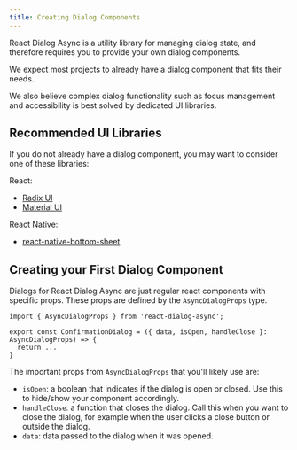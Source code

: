 ```yaml
---
title: Creating Dialog Components
---
```


React Dialog Async is a utility library for managing dialog state, and therefore requires you to provide your own dialog components.

<Aside title={"Why doesn't React Dialog Async ship with starter components?"}>
  We expect most projects to already have a dialog component that fits their needs.

  We also believe complex dialog functionality such as focus management and accessibility is best solved by dedicated UI libraries.
</Aside>

## Recommended UI Libraries

If you do not already have a dialog component, you may want to consider one of these libraries:

React:
- [Radix UI](https://www.radix-ui.com/primitives/docs/components/dialog)
- [Material UI](https://mui.com/material-ui/react-dialog/)

React Native:
- [react-native-bottom-sheet](https://gorhom.dev/react-native-bottom-sheet/)

## Creating your First Dialog Component
Dialogs for React Dialog Async are just regular react components with specific props. These props are defined by the `AsyncDialogProps` type.

```tsx title="ConfirmationDialog.tsx" "AsyncDialogProps"
import { AsyncDialogProps } from 'react-dialog-async';

export const ConfirmationDialog = ({ data, isOpen, handleClose }: AsyncDialogProps) => {
  return ...
}
```

The important props from `AsyncDialogProps` that you'll likely use are:

* `isOpen`: a boolean that indicates if the dialog is open or closed. Use this to hide/show your component accordingly.
* `handleClose`: a function that closes the dialog. Call this when you want to close the dialog, for example when the user clicks a close button or outside the dialog.
* `data`: data passed to the dialog when it was opened.
